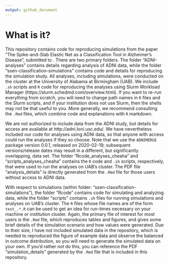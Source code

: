 ```yaml
---
output: github_document
---
```


<!-- README.md is generated from README.Rmd. Please edit that file -->

# What is it?

This repository contains code for reproducing simulations from the paper "The Spike-and-Slab Elastic Net as a Classification Tool in Alzheimer's Disease", submitted to \textit{Statistical Analysis and Data Mining}. There are two primary folders. The folder "ADNI-analyses" contains details regarding analysis of ADNI data, while the folder "ssen-classification-simulations" contains code and details for reproducing the simulation study. All analyses, including simulations, were conducted on the cluster at the University of Alabama at Birmingham (UAB). We include `.sh` scripts and `R` code for reproducing the analyses using Slurm Workload Manager (https://slurm.schedmd.com/overview.html). If you want to re-run everything from scratch, you will need to change path names in `R` files and the Slurm scripts, and if your institution does not use Slurm, then the shells may not be that useful to you. More generally, we recommend consulting the `.Rmd` files, which combine code and explanations with `R` markdown.

We are not authorized to include data from the ADNI study, but details for access are available at http://adni.loni.usc.edu/. We have nevertheless included our code for analyses using ADNI data, so that anyone with access could run the analyses if they so choose. Note that we use the `ADNIMERGE` package version 0.0.1, released on 2020-02-19; subsequent versions/release dates may result in a different, but significantly overlapping, data set. The folder "Rcode_analyses_cheaha" and "scripts_analyses_cheaha" contains the `R` code  and `.sh` scripts, respectively, that were used to run the analyses on UAB's cluster. The PDF file "analysis_details" is directly generated from the `.Rmd` file for those users without access to ADNI data. 

With respect to simulations (within folder: "ssen-classification-simulations"), the folder "Rcode" contains code for simulating and analyzing data, while the folder "scripts" contains `.sh` files for running simulations and analyses on UAB's cluster. The `R` files whose file names are of the form `test_.*.R` can be used to get an idea for run-times necessary on your machine or institution cluster. Again, the primary file of interest for most users is the `.Rmd` file, which reproduces tables and figures, and gives some brief details of the simulation scenario and how values were generated. Due to their size, I have not included simulated data in the repository, which is needed to reproduced the figure of example data and observe the balanced in outcome distribution, so you will need to generate the simulated data on your own. If you'd rather not do this, you can reference the PDF "simulation_details" generated by the `.Rmd` file that is included in this repository.  

